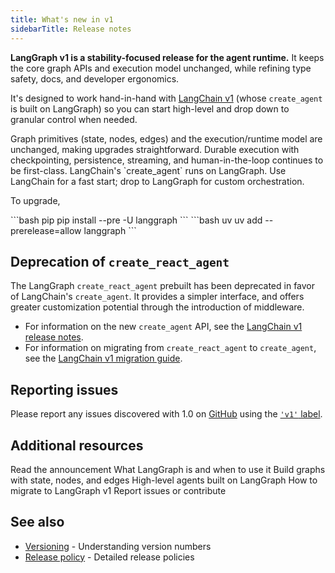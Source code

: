 ```yaml
---
title: What's new in v1
sidebarTitle: Release notes
---
```



<AlphaCalloutPy />

**LangGraph v1 is a stability-focused release for the agent runtime.** It keeps the core graph APIs and execution model unchanged, while refining type safety, docs, and developer ergonomics.

It's designed to work hand-in-hand with [LangChain v1](/oss/releases/langchain-v1) (whose `create_agent` is built on LangGraph) so you can start high-level and drop down to granular control when needed.

<CardGroup cols={1}>
    <Card title="Stable core APIs" icon="diagram-project">
        Graph primitives (state, nodes, edges) and the execution/runtime model are unchanged, making upgrades straightforward.
    </Card>
    <Card title="Reliability, by default" icon="database">
        Durable execution with checkpointing, persistence, streaming, and human-in-the-loop continues to be first-class.
    </Card>
    <Card title="Seamless with LangChain v1" icon="link">
        LangChain's `create_agent` runs on LangGraph. Use LangChain for a fast start; drop to LangGraph for custom orchestration.
    </Card>
</CardGroup>

To upgrade,

<CodeGroup>
```bash pip
pip install --pre -U langgraph
```
```bash uv
uv add --prerelease=allow langgraph
```
</CodeGroup>

## Deprecation of `create_react_agent`

The LangGraph `create_react_agent` prebuilt has been deprecated in favor of LangChain's `create_agent`. It provides a simpler interface, and offers greater customization potential through the introduction of middleware.

* For information on the new `create_agent` API, see the [LangChain v1 release notes](/oss/releases/langchain-v1#create-agent).
* For information on migrating from `create_react_agent` to `create_agent`, see the [LangChain v1 migration guide](/oss/migrate/langchain-v1#create-agent).

## Reporting issues

Please report any issues discovered with 1.0 on [GitHub](https://github.com/langchain-ai/langgraph/issues) using the [`'v1'` label](https://github.com/langchain-ai/langgraph/issues?q=state%3Aopen%20label%3Av1).

## Additional resources

<CardGroup cols={3}>
    <Card title="LangGraph 1.0" icon="rocket" href="https://blog.langchain.com/langchain-langchain-1-0-alpha-releases/">
        Read the announcement
    </Card>
    <Card title="Overview" icon="book" href="/oss/langgraph/overview" arrow>
        What LangGraph is and when to use it
    </Card>
    <Card title="Graph API" icon="diagram-project" href="/oss/langgraph/graph-api" arrow>
        Build graphs with state, nodes, and edges
    </Card>
    <Card title="LangChain Agents" icon="robot" href="/oss/langchain/agents" arrow>
        High-level agents built on LangGraph
    </Card>
    <Card title="Migration guide" icon="arrow-right-arrow-left" href="/oss/migrate/langgraph-v1" arrow>
        How to migrate to LangGraph v1
    </Card>
    <Card title="GitHub" icon="github" href="https://github.com/langchain-ai/langgraph">
        Report issues or contribute
    </Card>
</CardGroup>

## See also

- [Versioning](/oss/versioning) - Understanding version numbers
- [Release policy](/oss/release-policy) - Detailed release policies



